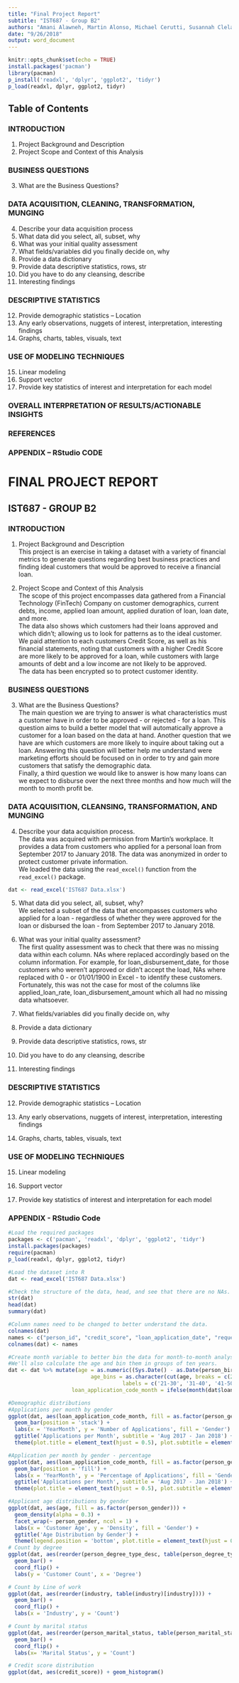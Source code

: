 ```yaml
---
title: "Final Project Report"
subtitle: "IST687 - Group B2"
authors: "Amani Alawneh, Martin Alonso, Michael Cerutti, Susannah Cleland"
date: "9/26/2018"
output: word_document
---
```


```r
knitr::opts_chunk$set(echo = TRUE)
install.packages('pacman')
library(pacman)
p_install('readxl', 'dplyr', 'ggplot2', 'tidyr')
p_load(readxl, dplyr, ggplot2, tidyr)
```

## Table of Contents

### INTRODUCTION
1. Project Background and Description
2. Project Scope and Context of this Analysis

### BUSINESS QUESTIONS
3. What are the Business Questions?

### DATA ACQUISITION, CLEANING, TRANSFORMATION, MUNGING
4.	Describe your data acquisition process
5.	What data did you select, all, subset, why
6.	What was your initial quality assessment
7.	What fields/variables did you finally decide on, why
8.	Provide a data dictionary
9.	Provide data descriptive statistics, rows, str
10. Did you have to do any cleansing, describe
11. Interesting findings

### DESCRIPTIVE STATISTICS
12. Provide demographic statistics – Location
13. Any early observations, nuggets of interest, interpretation, interesting findings
14. Graphs, charts, tables, visuals, text

### USE OF MODELING TECHNIQUES
15. Linear modeling
16. Support vector
17. Provide key statistics of interest and interpretation for each model

### OVERALL INTERPRETATION OF RESULTS/ACTIONABLE INSIGHTS
### REFERENCES
### APPENDIX – RStudio CODE

# FINAL PROJECT REPORT
## IST687 - GROUP B2
 
### INTRODUCTION
1. Project Background and Description  
This project is an exercise in taking a dataset with a variety of financial metrics to generate questions regarding best business practices and finding ideal customers that would be approved to receive a financial loan.
 
2. Project Scope and Context of this Analysis  
The scope of this project encompasses data gathered from a Financial Technology (FinTech) Company on customer demographics, current debts, income, applied loan amount, applied duration of loan, loan date, and more.  
The data also shows which customers had their loans approved and which didn’t; allowing us to look for patterns as to the ideal customer. We paid attention to each customers Credit Score, as well as his financial statements, noting that customers with a higher Credit Score are more likely to be approved for a loan, while customers with large amounts of debt and a low income are not likely to be approved.  
The data has been encrypted so to protect customer identity.


### BUSINESS QUESTIONS
3. What are the Business Questions?  
The main question we are trying to answer is what characteristics must a customer have in order to be approved - or rejected - for a loan.  This question aims to build a better model that will automatically approve a customer for a loan based on the data at hand. 
Another question that we have are which customers are more likely to inquire about taking out a loan. Answering this question will better help me understand were marketing efforts should be focused on in order to try and gain more customers that satisfy the demographic data.  
Finally, a third question we would like to answer is how many loans can we expect to disburse over the next three months and how much will the month to month profit be.  


### DATA ACQUISITION, CLEANSING, TRANSFORMATION, AND MUNGING
4.	Describe your data acquisition process.  
The data was acquired with permission from Martin's workplace. It provides a data from customers who applied for a personal loan from September 2017 to January 2018. The data was anonymized in order to protect customer private information.  
We loaded the data using the `read_excel()` function from the `read_excel()` package.

```r
dat <- read_excel('IST687 Data.xlsx')
```
  
  
5.	What data did you select, all, subset, why?  
We selected a subset of the data that encompasses customers who applied for a loan - regardless of whether they were approved for the loan or disbursed the loan - from September 2017 to January 2018. 

6.	What was your initial quality assessment?  
The first quality assessment was to check that there was no missing data within each column. NAs where replaced accordingly based on the column information. For example, for loan_disbursement_date, for those customers who weren't approved or didn't accept the load, NAs where replaced with 0 - or 01/01/1900 in Excel - to identify these customers.
Fortunately, this was not the case for most of the columns like applied_loan_rate, loan_disbursement_amount which all had no missing data whatsoever.  
  
7.	What fields/variables did you finally decide on, why  


8.	Provide a data dictionary  


9.	Provide data descriptive statistics, rows, str  


10. Did you have to do any cleansing, describe  


11. Interesting findings  




### DESCRIPTIVE STATISTICS
12. Provide demographic statistics – Location  


13. Any early observations, nuggets of interest, interpretation, interesting findings  


14. Graphs, charts, tables, visuals, text  




### USE OF MODELING TECHNIQUES
15. Linear modeling  


16. Support vector  


17. Provide key statistics of interest and interpretation for each model  




### APPENDIX - RStudio Code
```r
#Load the required packages
packages <- c('pacman', 'readxl', 'dplyr', 'ggplot2', 'tidyr')
install.packages(packages)
require(pacman)
p_load(readxl, dplyr, ggplot2, tidyr)

#Load the dataset into R 
dat <- read_excel('IST687 Data.xlsx')

#Check the structure of the data, head, and see that there are no NAs.
str(dat)
head(dat)
summary(dat)

#Column names need to be changed to better understand the data. 
colnames(dat)
names <- c("person_id", "credit_score", "loan_application_date", "requested_loan_term", "requested_loan_amount", "preapproved_loan_amount", "preapproved_loan_term",  "person_birthdate", "person_marital_status", "person_gender", "person_degree_type_desc", "person_employment_type_desc", "industry", "estimated_net_income", "actual_net_income", "monthly_debt_capacity", "decision_status", "loan_disbursement_date", "first_repayment_date", "loan_amount", "approved_loan_rate", "approved_nominal_rate", "approved_interest_amount")
colnames(dat) <- names

#Create month variable to better bin the data for month-to-month analysis.
#We'll also calculate the age and bin them in groups of ten years.
dat <- dat %>% mutate(age = as.numeric((Sys.Date() - as.Date(person_birthdate))/365),
                 		  age_bins = as.character(cut(age, breaks = c(21, 31, 41, 51, 61, 71, 81, 91),
                                 	labels = c('21-30', '31-40', '41-50', '51-60', '61-70', '71-80', '81-90'))),
                  	loan_application_code_month = ifelse(month(dat$loan_application_date) < 10, paste0(year(dat$loan_application_date), 0, month(dat$loan_application_date)), paste0(year(dat$loan_application_date), month(dat$loan_application_date))), loan_disbursement_code_month = ifelse(month(dat$loan_disbursement_date) < 10, paste0(year(dat$loan_disbursement_date), 0, month(dat$loan_disbursement_date)), paste0(year(dat$loan_disbursement_date), month(dat$loan_disbursement_date))))

#Demographic distributions
#Applications per month by gender
ggplot(dat, aes(loan_application_code_month, fill = as.factor(person_gender))) +
  geom_bar(position = 'stack') +
  labs(x = 'YearMonth', y = 'Number of Applications', fill = 'Gender') +
  ggtitle('Applications per Month', subtitle = 'Aug 2017 - Jan 2018') +
  theme(plot.title = element_text(hjust = 0.5), plot.subtitle = element_text(hjust = 0.5))

#Application per month by gender - percentage
ggplot(dat, aes(loan_application_code_month, fill = as.factor(person_gender))) +
  geom_bar(position = 'fill') +
  labs(x = 'YearMonth', y = 'Percentage of Applications', fill = 'Gender') +
  ggtitle('Applications per Month', subtitle = 'Aug 2017 - Jan 2018') +
  theme(plot.title = element_text(hjust = 0.5), plot.subtitle = element_text(hjust = 0.5))

#Applicant age distributions by gender
ggplot(dat, aes(age, fill = as.factor(person_gender))) +
  geom_density(alpha = 0.3) +
  facet_wrap(~ person_gender, ncol = 1) +
  labs(x = 'Customer Age', y = 'Density', fill = 'Gender') +
  ggtitle('Age Distribution by Gender') +
  theme(legend.position = 'bottom', plot.title = element_text(hjust = 0.5), plot.subtitle = element_text(hjust = 0.5))
# Count by degree
ggplot(dat, aes(reorder(person_degree_type_desc, table(person_degree_type_desc)[person_degree_type_desc]))) +
  geom_bar() +
  coord_flip() +
  labs(y = 'Customer Count', x = 'Degree')

# Count by Line of work
ggplot(dat, aes(reorder(industry, table(industry)[industry]))) +
  geom_bar() +
  coord_flip() +
  labs(x = 'Industry', y = 'Count')

# Count by marital status
ggplot(dat, aes(reorder(person_marital_status, table(person_marital_status)[person_marital_status]))) +
  geom_bar() +
  coord_flip() +
  labs(x= 'Marital Status', y = 'Count')

# Credit score distribution
ggplot(dat, aes(credit_score)) + geom_histogram()


```